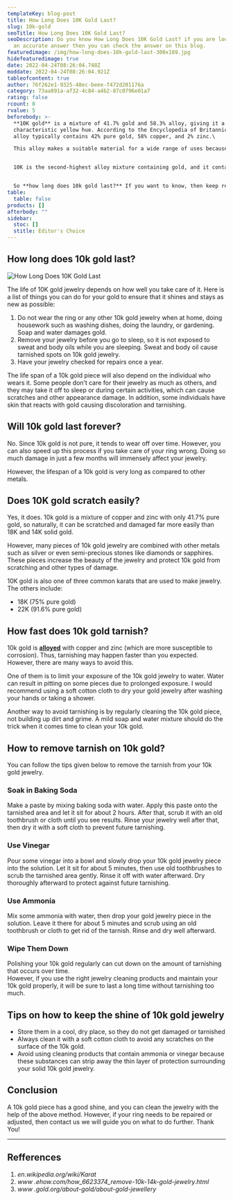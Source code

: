 ```yaml
---
templateKey: blog-post
title: How Long Does 10K Gold Last?
slug: 10k-gold
seoTitle: How Long Does 10K Gold Last?
seoDescription: Do you know How Long Does 10K Gold Last? if you are looking for
  an accurate answer then you can check the answer on this blog.
featuredimage: /img/how-long-does-10k-gold-last-300x169.jpg
hidefeaturedimage: true
date: 2022-04-24T08:26:04.748Z
moddate: 2022-04-24T08:26:04.921Z
tableofcontent: true
author: 76f262e1-9325-48ec-beee-f472d201176a
category: 73aa891a-af32-4c84-a4b2-87c0796e01a7
rating: false
rcount: 0
rvalue: 5
beforebody: >-
  **10K gold** is a mixture of 41.7% gold and 58.3% alloy, giving it a
  characteristic yellow hue. According to the Encyclopedia of Britannica, this
  alloy typically contains 42% pure gold, 58% copper, and 2% zinc.\

  This alloy makes a suitable material for a wide range of uses because it is less expensive than 14K gold, consisting of 58.5 percent pure gold, but more costly than gold-plated metals, which have a very thin layer of gold.


  10K is the second-highest alloy mixture containing gold, and it contains 41.7% pure gold and 58.3% other alloys. 10 carat gold weighs 0.383 grams per cubic centimeter because it is 12 parts copper to 1 part genuine or pure gold.


  So **how long does 10k gold last?** If you want to know, then keep reading.
table:
  table: false
products: []
afterbody: ""
sidebar:
  stoc: []
  stitle: Editor's Choice
---
```

## How long does 10k gold last?

![How Long Does 10K Gold Last](/img/how-long-does-10k-gold-last-300x169.jpg "How Long Does 10K Gold Last")

The life of 10K gold jewelry depends on how well you take care of it. Here is a list of things you can do for your gold to ensure that it shines and stays as new as possible:

1. Do not wear the ring or any other 10k gold jewelry when at home, doing housework such as washing dishes, doing the laundry, or gardening. Soap and water damages gold.
2. Remove your jewelry before you go to sleep, so it is not exposed to sweat and body oils while you are sleeping. Sweat and body oil cause tarnished spots on 10k gold jewelry.
3. Have your jewelry checked for repairs once a year.

The life span of a 10k gold piece will also depend on the individual who wears it. Some people don’t care for their jewelry as much as others, and they may take it off to sleep or during certain activities, which can cause scratches and other appearance damage. In addition, some individuals have skin that reacts with gold causing discoloration and tarnishing.

## Will 10k gold last forever?

No. Since 10k gold is not pure, it tends to wear off over time. However, you can also speed up this process if you take care of your ring wrong. Doing so much damage in just a few months will immensely affect your jewelry.

However, the lifespan of a 10k gold is very long as compared to other metals.

## Does 10K gold scratch easily?

Yes, it does. 10k gold is a mixture of copper and zinc with only 41.7% pure gold, so naturally, it can be scratched and damaged far more easily than 18K and 14K solid gold.

However, many pieces of 10k gold jewelry are combined with other metals such as silver or even semi-precious stones like diamonds or sapphires. These pieces increase the beauty of the jewelry and protect 10k gold from scratching and other types of damage.

10K gold is also one of three common karats that are used to make jewelry. The others include:

* 18K (75% pure gold)
* 22K (91.6% pure gold)

## How fast does 10k gold tarnish?

10k gold is **[alloyed](https://www.e-education.psu.edu/matse81/node/2141)** with copper and zinc (which are more susceptible to corrosion). Thus, tarnishing may happen faster than you expected. However, there are many ways to avoid this.

One of them is to limit your exposure of the 10k gold jewelry to water. Water can result in pitting on some pieces due to prolonged exposure. I would recommend using a soft cotton cloth to dry your gold jewelry after washing your hands or taking a shower.

Another way to avoid tarnishing is by regularly cleaning the 10k gold piece, not building up dirt and grime. A mild soap and water mixture should do the trick when it comes time to clean your 10k gold.

## How to remove tarnish on 10k gold?

You can follow the tips given below to remove the tarnish from your 10k gold jewelry.

### Soak in Baking Soda

Make a paste by mixing baking soda with water. Apply this paste onto the tarnished area and let it sit for about 2 hours. After that, scrub it with an old toothbrush or cloth until you see results. Rinse your jewelry well after that, then dry it with a soft cloth to prevent future tarnishing.

### Use Vinegar

Pour some vinegar into a bowl and slowly drop your 10k gold jewelry piece into the solution. Let it sit for about 5 minutes, then use old toothbrushes to scrub the tarnished area gently. Rinse it off with water afterward. Dry thoroughly afterward to protect against future tarnishing.

### Use Ammonia

Mix some ammonia with water, then drop your gold jewelry piece in the solution. Leave it there for about 5 minutes and scrub using an old toothbrush or cloth to get rid of the tarnish. Rinse and dry well afterward.

### Wipe Them Down

Polishing your 10k gold regularly can cut down on the amount of tarnishing that occurs over time.\
However, if you use the right jewelry cleaning products and maintain your 10k gold properly, it will be sure to last a long time without tarnishing too much.

## Tips on how to keep the shine of 10k gold jewelry

* Store them in a cool, dry place, so they do not get damaged or tarnished
* Always clean it with a soft cotton cloth to avoid any scratches on the surface of the 10k gold.
* Avoid using cleaning products that contain ammonia or vinegar because these substances can strip away the thin layer of protection surrounding your solid 10k gold jewelry.

## Conclusion

A 10k gold piece has a good shine, and you can clean the jewelry with the help of the above method. However, if your ring needs to be repaired or adjusted, then contact us we will guide you on what to do further. Thank You!

- - -

## Refferences

1. *en.wikipedia.org/wiki/Karat*
2. *www .ehow.com/how_6623374_remove-10k-14k-gold-jewelry.html*
3. *www .gold.org/about-gold/about-gold-jewellery*